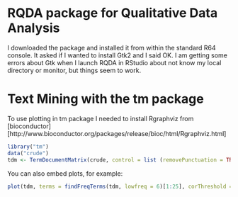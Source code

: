 RQDA package for Qualitative Data Analysis
==========================================
I downloaded the package and installed it from within the standard R64 console.  It asked if I wanted to install Gtk2 and I said OK.  I am getting some errors about Gtk when I  launch RQDA in RStudio about not know my local directory or monitor, but things seem to work.

Text Mining with the tm package
========================================================
To use plotting in tm package I needed to install Rgraphviz from [bioconductor][http://www.bioconductor.org/packages/release/bioc/html/Rgraphviz.html]


```r
library("tm")
data("crude")
tdm <- TermDocumentMatrix(crude, control = list (removePunctuation = TRUE,                                                  removeNumbers = TRUE,                                                  stopwords = TRUE))
```

You can also embed plots, for example:

```r
plot(tdm, terms = findFreqTerms(tdm, lowfreq = 6)[1:25], corThreshold = 0.5)
```

